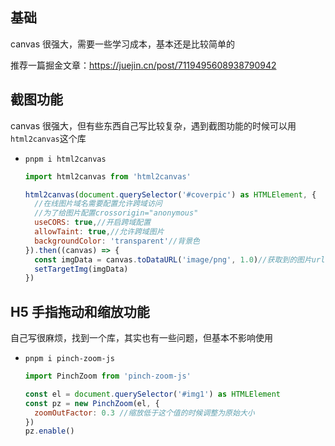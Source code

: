 ## 基础

canvas 很强大，需要一些学习成本，基本还是比较简单的

推荐一篇掘金文章：https://juejin.cn/post/7119495608938790942

## 截图功能

canvas 很强大，但有些东西自己写比较复杂，遇到截图功能的时候可以用`html2canvas`这个库

- `pnpm i html2canvas`

  ```js
  import html2canvas from 'html2canvas'

  html2canvas(document.querySelector('#coverpic') as HTMLElement, {
    //在线图片域名需要配置允许跨域访问
    //为了给图片配置crossorigin="anonymous"
    useCORS: true,//开启跨域配置
    allowTaint: true,//允许跨域图片
    backgroundColor: 'transparent'//背景色
  }).then((canvas) => {
    const imgData = canvas.toDataURL('image/png', 1.0)//获取到的图片url
    setTargetImg(imgData)
  })
  ```

## H5 手指拖动和缩放功能

自己写很麻烦，找到一个库，其实也有一些问题，但基本不影响使用

- `pnpm i pinch-zoom-js`

  ```js
  import PinchZoom from 'pinch-zoom-js'

  const el = document.querySelector('#img1') as HTMLElement
  const pz = new PinchZoom(el, {
    zoomOutFactor: 0.3 //缩放低于这个值的时候调整为原始大小
  })
  pz.enable()
  ```
